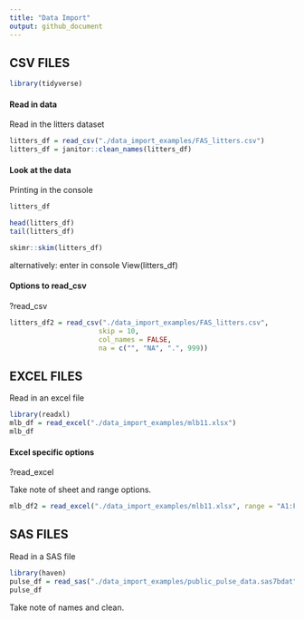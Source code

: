 ```yaml
---
title: "Data Import"
output: github_document
---
```


## CSV FILES

```r
library(tidyverse)
```

#### Read in data

Read in the litters dataset

```r
litters_df = read_csv("./data_import_examples/FAS_litters.csv")
litters_df = janitor::clean_names(litters_df)
```


#### Look at the data

Printing in the console
```r
litters_df
```

```r
head(litters_df)
tail(litters_df)
```

```r
skimr::skim(litters_df)
```

alternatively: enter in console
View(litters_df)

#### Options to read_csv
?read_csv

```r
litters_df2 = read_csv("./data_import_examples/FAS_litters.csv", 
                      skip = 10, 
                      col_names = FALSE,
                      na = c("", "NA", ".", 999))
```


## EXCEL FILES

Read in an excel file

```r
library(readxl)
mlb_df = read_excel("./data_import_examples/mlb11.xlsx")
mlb_df
```

#### Excel specific options

?read_excel

Take note of sheet and range options. 

```r
mlb_df2 = read_excel("./data_import_examples/mlb11.xlsx", range = "A1:F7")
```


## SAS FILES

Read in a SAS file

```r
library(haven)
pulse_df = read_sas("./data_import_examples/public_pulse_data.sas7bdat")
pulse_df 
```

Take note of names and clean.








